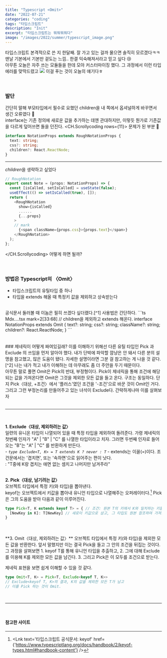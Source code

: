 ```yaml
---
title: "Typescript <Omit>"
date: "2022-07-21"
categories: "coding"
tags: "타입스크립트"
description: "Init"
excerpt: "타입스크립트는 뭐뭐뭐뭐다"
image: "/images/2022/summer/typescript_image.png"
---
```

<HeadingNavigator />
타입스크립트 본격적으로 쓴 지 한달째. 잘 가고 있는 걸까 물으면 솔직히 모르겠다ㅋㅋ 맨날 기본에서 기본만 겉도는 느낌.. 한결 익숙해져서라고 믿고 싶다 😢
<br/>
아무튼 오늘은 자주 쓰는 모듈들을 한데 모아 커스터마이징 했다. 그 과정에서 이런 타입 에러를 맞딱드렸고
<Img src={'/images/2022/summer/typeError1.png'}/>
이걸 푸는 것이 오늘의 얘기다ㅎ
<br/>
<br/>
<br/>

### 발단
간단히 말해 부모타입에서 필수로 요했던 children을 내 쪽에서 옵셔널하게 바꾸면서 생긴 오류였다 🤔   
interface는 기존 정의에 새로운 값을 추가하는 데엔 관대하지만, 이렇듯 뭔가로 기존값을 다르게 덮어쓰면 돌을 던진다.
<CH.Scrollycoding rows={11}>
  문제가 된 부분 👾
  ```ts MdxComponents.tsx focus=4 
  interface NotationProps extends RoughNotationProps {
    text: string;
    css?: string;
    children?: React.ReactNode;
  }
  ```
  ---
  *children*을 생략하고 싶었다
  ```ts Mdx....tsx mark=2[29:41]
  // RoughNotation
  export const Note = (props: NotationProps) => {
    const [isCalled, setIsCalled] = useState(false);
    useEffect(() => setIsCalled(true), []);
    return (
      <RoughNotation
        show={isCalled}
        ......
        {...props}
      >
      // mark
        {<span className={props.css}>{props.text}</span>}
      </RoughNotation>
    );
  };
  ```
</CH.Scrollycoding>
어떻게 하면 될까?
<br/><br/><br/>

### 방법은 Typescript의 〈Omit〉
- 타입스크립트의 유틸타입 중 하나
- 타입을 extends 해올 때 <Note animationDelay={1000}>특정키 값을 제외</Note>하고 상속받는다
<br/>
공식문서 둘러볼 때 이놈은 필히 쓰겠다 싶더랬다.[^1] 사용법은 간단하다.
```ts Mdx....tsx mark=2[33:68]
// children을 제외하고 extends 해온다.
interface NotationProps extends Omit<RoughNotationProps, "children"> {
  text?: string;
  css?: string;
  className?: string;
  children?: React.ReactNode;
} 
```
<br/><br/><br/>
### 제네릭이 어떻게 짜여있길래?
이를 이해하기 위해선 다른 유틸 타입인 <a>Pick</a> 과 <a>Exclude</a> 의 쓰임을 먼저 알아야 했다. 내가 단박에 파악할 깜냥은 안 돼서 다른 분의 설명을 참고했고, 많은 도움이 됐다. 자세한 설명이라면 그분 걸 참고하는 게 나을 것 같다.[^2] 나는 내가 적고 내가 이해하는 데 아무래도 좀 더 주안을 두기 때문이다.  
<br/>
아무튼 말로 풀면 Omit은 Pick의 반대, 부정형이다. Pick이 제네릭을 통해 조건에 해당되는 값을 가져온다면 Omit은 그것을 제외한 모든 값을 들고 온다. 구조는 동일하다. 단지 <a>Pick〈대상, +조건〉</a>에서 '플러스'였던 조건을 '-조건'으로 바꾼 것이 Omit인 거다. 그리고 그런 부정논리를 만들어주고 있는 녀석이 Exclude다.  
간략하게나마 이를 살펴보자
<br/>
<br/>
<hr/>
<br/>

**1. Exclude〈대상, 제외하려는 값〉**  
  일련의 유니온 타입이 나열되어 있을 때 특정 타입을 제외하여 돌려준다. 가령 제네릭의 첫번째 인자가 "A" | "B" | "C" 를 나열한 타입이라고 치자. 그러면 두번째 인자로 들어오는 "B"는 "A" | "C" 를 반환하게 만든다.  
    - _`type Exclude<T, K> = T extends K ? never : T`_
    - extends는 이꼴(=)이다. 조건문에서는 '겹치면', 또는 '속하면'으로 읽어주는 편이 낫다.  
    : "T중에 K랑 겹치는 애면 없는 셈치고 나머지만 남겨주라"
<br/>
<br/>
  
**2. Pick〈대상, 남기려는 값〉**  
오브젝트 타입에서 특정 키(와 타입)을 뽑아낸다.  
<a>keyof</a>는 오브젝트에서 키값을 뽑아내 유니언 타입으로 나열해주는 오퍼레이터다.[^3] Pick은 그의 도움을 받아 다음과 같이 이루어진다.
```ts sample.ts
type Pick<T, K extends keyof T> = { // 조건: 원본 T의 키에서 K와 일치하는 키들을
  [NewKey in K]: T[NewKey] // 새로이 키값으로 삼고, 그 타입도 원본 참조하여 가져옴
}
```
<br/>
<br/> 
**3. Omit〈대상, 제외하려는 값〉**  
오브젝트 타입에서 특정 키(와 타입)을 제외한 모든 값을 반환한다. 앞서 말했지만 이는 결국 Pick을 들고 그 안의 조건을 뒤집는 것이다. 그 과정을 살펴보면
   1. keyof T를 통해 유니언 타입을 추출하고,
   2. 그에 대해 Exclude를 이용해 K를 제외한 모든 값을 남긴다.
   3. 그리고 Pick은 이 모두를 조건으로 받는다.  

제네릭 표현을 보면 쉽게 이해할 수 있을 것 같다.
```ts sample.ts
type Omit<T, K> = Pick<T, Exclude<keyof T, K>>
// Exclude<keyof T, K>의 결과, K의 값을 제외한 모든 T가 남고
// 이를 Pick 하는 것이 Omit.
```
<br/>
<hr/>
<br/>


#### 참고한 사이트
[^1]: <Lnk text='타입스크립트 공식문서: util types' href={'https://www.typescriptlang.org/docs/handbook/utility-types.html'} />
[^2]: <Lnk text={'Omit 메커니즘 이해하기'} href={'https://yceffort.kr/2022/03/typescript-omit-exclude-pick'} />
[^3]: <Lnk text='타입스크립트 공식문서: keyof' href={'https://www.typescriptlang.org/docs/handbook/2/keyof-types.html#handbook-content'} />
